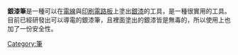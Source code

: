 {{Unreferenced|time=2022-01-25T15:59:51+00:00}}
'''銀漆筆'''是一種可以在[[電線|電線]]與[[印刷電路板|印刷電路板]]上塗出[[銀漆|銀漆]]的工具，是一種很實用的工具。目前已經研發出可以導電的銀漆筆，且裡面塗出的銀漆皆是無毒的，所以使用上也加了一份安全性。



[[Category:筆|Category:筆]]